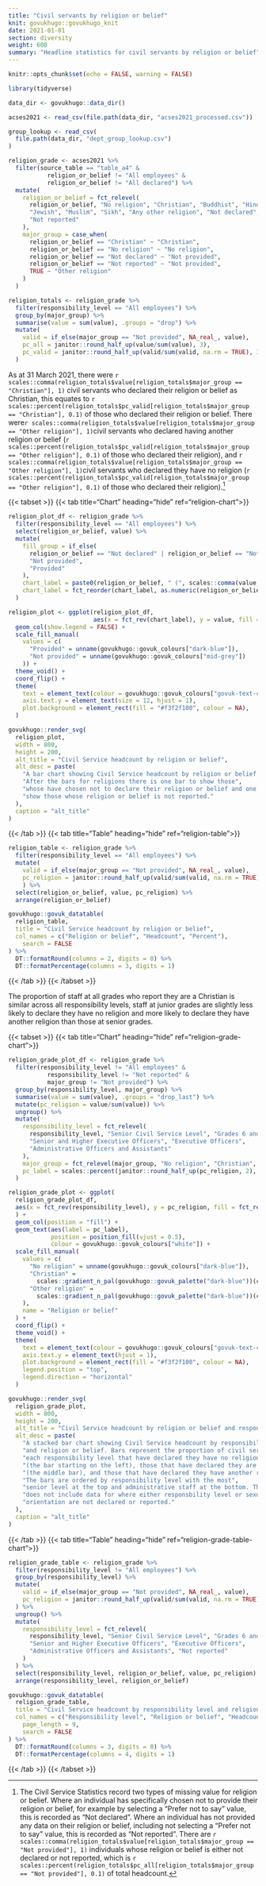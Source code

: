 ```yaml
---
title: "Civil servants by religion or belief"
knit: govukhugo::govukhugo_knit
date: 2021-01-01
section: diversity
weight: 600
summary: "Headline statistics for civil servants by religion or belief"
---
```


```r
knitr::opts_chunk$set(echo = FALSE, warning = FALSE)

library(tidyverse)

data_dir <- govukhugo::data_dir()

acses2021 <- read_csv(file.path(data_dir, "acses2021_processed.csv"))

group_lookup <- read_csv(
  file.path(data_dir, "dept_group_lookup.csv")
)

religion_grade <- acses2021 %>%
  filter(source_table == "table_a4" &
           religion_or_belief != "All employees" & 
           religion_or_belief != "All declared") %>%
  mutate(
    religion_or_belief = fct_relevel(
      religion_or_belief, "No religion", "Christian", "Buddhist", "Hindu",
      "Jewish", "Muslim", "Sikh", "Any other religion", "Not declared", 
      "Not reported"
    ),
    major_group = case_when(
      religion_or_belief == "Christian" ~ "Christian",
      religion_or_belief == "No religion" ~ "No religion",
      religion_or_belief == "Not declared" ~ "Not provided",
      religion_or_belief == "Not reported" ~ "Not provided",
      TRUE ~ "Other religion"
    )
  )

religion_totals <- religion_grade %>%
  filter(responsibility_level == "All employees") %>%
  group_by(major_group) %>%
  summarise(value = sum(value), .groups = "drop") %>%
  mutate(
    valid = if_else(major_group == "Not provided", NA_real_, value),
    pc_all = janitor::round_half_up(value/sum(value), 3),
    pc_valid = janitor::round_half_up(valid/sum(valid, na.rm = TRUE), 3)
  )

```

As at 31 March 2021, there were `r scales::comma(religion_totals$value[religion_totals$major_group == "Christian"], 1)` civil servants who declared their religion or belief as Christian, this equates to `r scales::percent(religion_totals$pc_valid[religion_totals$major_group == "Christian"], 0.1)` of those who declared their religion or belief. There were`r scales::comma(religion_totals$value[religion_totals$major_group == "Other religion"], 1)`civil servants who declared having another religion or belief (`r scales::percent(religion_totals$pc_valid[religion_totals$major_group == "Other religion"], 0.1)` of those who declared their religion), and `r scales::comma(religion_totals$value[religion_totals$major_group == "Other religion"], 1)`civil servants who declared they have no religion (`r scales::percent(religion_totals$pc_valid[religion_totals$major_group == "Other religion"], 0.1)` of those who declared their religion).[^1]

::::{.govuk-grid-row .data-card}
:::{.govuk-grid-column-full-width .data-display}
{{< tabset >}}
{{< tab title="Chart" heading="hide" ref="religion-chart">}}
```r
religion_plot_df <- religion_grade %>%
  filter(responsibility_level == "All employees") %>%
  select(religion_or_belief, value) %>%
  mutate(
    fill_group = if_else(
      religion_or_belief == "Not declared" | religion_or_belief == "Not reported",
      "Not provided",
      "Provided"
    ),
    chart_label = paste0(religion_or_belief, " (", scales::comma(value, 1), ")"),
    chart_label = fct_reorder(chart_label, as.numeric(religion_or_belief))
  )

religion_plot <- ggplot(religion_plot_df, 
                        aes(x = fct_rev(chart_label), y = value, fill = fill_group)) +
  geom_col(show.legend = FALSE) +
  scale_fill_manual(
    values = c(
      "Provided" = unname(govukhugo::govuk_colours["dark-blue"]),
      "Not provided" = unname(govukhugo::govuk_colours["mid-grey"])
    )) +
  theme_void() +
  coord_flip() +
  theme(
    text = element_text(colour = govukhugo::govuk_colours["govuk-text-colour"]),
    axis.text.y = element_text(size = 12, hjust = 1),
    plot.background = element_rect(fill = "#f3f2f100", colour = NA),
  )

govukhugo::render_svg(
  religion_plot,
  width = 800,
  height = 200,
  alt_title = "Civil Service headcount by religion or belief",
  alt_desc = paste(
    "A bar chart showing Civil Service headcount by religion or belief.",
    "After the bars for religions there is one bar to show those",
    "whose have chosen not to declare their religion or belief and one bar to",
    "show those whose religion or belief is not reported."
  ),
  caption = "alt_title"
)

```
{{< /tab >}}
{{< tab title="Table" heading="hide" ref="religion-table">}}
```r

religion_table <- religion_grade %>%
  filter(responsibility_level == "All employees") %>%
  mutate(
    valid = if_else(major_group == "Not provided", NA_real_, value),
    pc_religion = janitor::round_half_up(valid/sum(valid, na.rm = TRUE), 3)
    ) %>%
  select(religion_or_belief, value, pc_religion) %>%
  arrange(religion_or_belief)

govukhugo::govuk_datatable(
  religion_table,
  title = "Civil Service headcount by religion or belief",
  col_names = c("Religion or belief", "Headcount", "Percent"),
    search = FALSE
) %>%
  DT::formatRound(columns = 2, digits = 0) %>%
  DT::formatPercentage(columns = 3, digits = 1)

```
{{< /tab >}}
{{< /tabset >}}
:::
::::

The proportion of staff at all grades who report they are a Christian is similar across all responsibility levels, staff at junior grades are slightly less likely to declare they have no religion and more likely to declare they have another religion than those at senior grades.

::::{.govuk-grid-row .data-card}
:::{.govuk-grid-column-full-width .data-display}
{{< tabset >}}
{{< tab title="Chart" heading="hide" ref="religion-grade-chart">}}
```r
religion_grade_plot_df <- religion_grade %>%
  filter(responsibility_level != "All employees" &
           responsibility_level != "Not reported" &
           major_group != "Not provided") %>%
  group_by(responsibility_level, major_group) %>%
  summarise(value = sum(value), .groups = "drop_last") %>%
  mutate(pc_religion = value/sum(value)) %>%
  ungroup() %>%
  mutate(
    responsibility_level = fct_relevel(
      responsibility_level, "Senior Civil Service Level", "Grades 6 and 7",
      "Senior and Higher Executive Officers", "Executive Officers",
      "Administrative Officers and Assistants"
    ),
    major_group = fct_relevel(major_group, "No religion", "Christian", "Other religion"),
    pc_label = scales::percent(janitor::round_half_up(pc_religion, 2), 1)
  )

religion_grade_plot <- ggplot(
  religion_grade_plot_df,
  aes(x = fct_rev(responsibility_level), y = pc_religion, fill = fct_rev(major_group))
  ) +
  geom_col(position = "fill") +
  geom_text(aes(label = pc_label), 
            position = position_fill(vjust = 0.5),
            colour = govukhugo::govuk_colours["white"]) +
  scale_fill_manual(
    values = c(
      "No religion" = unname(govukhugo::govuk_colours["dark-blue"]),
      "Christian" =
        scales::gradient_n_pal(govukhugo::govuk_palette("dark-blue"))(c(0.25)),
      "Other religion" =
        scales::gradient_n_pal(govukhugo::govuk_palette("dark-blue"))(c(0.5))
    ),
    name = "Religion or belief"
  ) +
  coord_flip() +
  theme_void() +
  theme(
    text = element_text(colour = govukhugo::govuk_colours["govuk-text-colour"]),
    axis.text.y = element_text(hjust = 1),
    plot.background = element_rect(fill = "#f3f2f100", colour = NA),
    legend.position = "top",
    legend.direction = "horizontal"
  )

govukhugo::render_svg(
  religion_grade_plot,
  width = 800,
  height = 200,
  alt_title = "Civil Service headcount by religion or belief and responsibility level",
  alt_desc = paste(
    "A stacked bar chart showing Civil Service headcount by responsibility level",
    "and religion or belief. Bars represent the proportion of civil servants in",
    "each responsibility level that have declared they have no religion",
    "(the bar starting on the left), those that have declared they are Christian", 
    "(the middle bar), and those that have declared they have another religion.",
    "The bars are ordered by responsibility level with the most",
    "senior level at the top and administrative staff at the bottom. The chart",
    "does not include data for where either responsbility level or sexual",
    "orientation are not declared or reported."
  ),
  caption = "alt_title"
)

```
{{< /tab >}}
{{< tab title="Table" heading="hide" ref="religion-grade-table-chart">}}
```r
religion_grade_table <- religion_grade %>%
  filter(responsibility_level != "All employees") %>%
  group_by(responsibility_level) %>%
  mutate(
    valid = if_else(major_group == "Not provided", NA_real_, value),
    pc_religion = janitor::round_half_up(valid/sum(valid, na.rm = TRUE), 3)
  ) %>%
  ungroup() %>%
  mutate(
    responsibility_level = fct_relevel(
      responsibility_level, "Senior Civil Service Level", "Grades 6 and 7",
      "Senior and Higher Executive Officers", "Executive Officers",
      "Administrative Officers and Assistants", "Not reported"
    )
  ) %>%
  select(responsibility_level, religion_or_belief, value, pc_religion) %>%
  arrange(responsibility_level, religion_or_belief)

govukhugo::govuk_datatable(
  religion_grade_table,
  title = "Civil Service headcount by responsibility level and religion or belief",
  col_names = c("Responsibility level", "Religion or belief", "Headcount", "Percent"),
    page_length = 9,
    search = FALSE
) %>%
  DT::formatRound(columns = 3, digits = 0) %>%
  DT::formatPercentage(columns = 4, digits = 1)
```
{{< /tab >}}
{{< /tabset >}}
:::
::::

[^1]: The Civil Service Statistics record two types of missing value for religion or belief. Where an individual has specifically chosen not to provide their religion or belief, for example by selecting a "Prefer not to say" value, this is recorded as "Not declared". Where an individual has not provided any data on their religion or belief, including not selecting a "Prefer not to say" value, this is recorded as "Not reported". There are `r scales::comma(religion_totals$value[religion_totals$major_group == "Not provided"], 1)` individuals whose religion or belief is either not declared or not reported, which is `r scales::percent(religion_totals$pc_all[religion_totals$major_group == "Not provided"], 0.1)` of total headcount.
